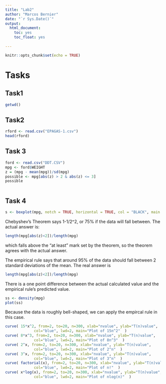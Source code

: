 ```yaml
---
title: "Lab2"
author: "Marcos Bernier"
date: "`r Sys.Date()`"
output: 
  html_document:
    toc: yes
    toc_float: yes
    
---
```


```r
knitr::opts_chunk$set(echo = TRUE)
```

# Tasks

## Task1
```r
getwd()
```

## Task2
```r
rford <- read.csv("EPAGAS-1.csv")
head(rford)
```

## Task 3
```r
ford <- read.csv("DDT.CSV")
mpg <- ford$WEIGHT
z = (mpg - mean(mpg))/sd(mpg)
possible <- mpg[abs(z) > 2 & abs(z) <= 3]
possible



```


## Task 4
```r
s <- boxplot(mpg, notch = TRUE, horizontal = TRUE, col = "BLACK", main = "Boxplot for MPG")
```

Chebyshev’s Theorem says 1-1/2^2, or 75% if the data will fall between. The actual answer is:
```r
length(mpg[abs(z)<2])/length(mpg)
```

which falls above the "at least" mark set by the theorem, so the theorem agrees with the actual answer.

The empirical rule says that around 95% of the data should fall between 2 standard deviations of the mean. The real answer is
```r
length(mpg[abs(z)<2])/length(mpg)
```
There is a one point difference between the actual calculated value and the empirical rule's predicted value. 
```r
ss <- density(mpg)
plot(ss)
```

Because the data is roughly bell-shaped, we can apply the empircal rule in this case.



```r
curve( 15*x^2, from=2, to=20, n=300, xlab="nvalue", ylab="T(n)value", 
             col="blue", lwd=2, main="Plot of 15n^2"  )
curve( 8*x^3, from=2, to=20, n=300, xlab="nvalue", ylab="T(n)value", 
             col="blue", lwd=2, main="Plot of 8n^3"  )
curve( 2^x, from=2, to=20, n=300, xlab="nvalue", ylab="T(n)value", 
             col="blue", lwd=2, main="Plot of 2^n"  )
curve( 3^x, from=2, to=20, n=300, xlab="nvalue", ylab="T(n)value", 
             col="blue", lwd=2, main="Plot of 3^n"  )
curve( factorial(x), from=2, to=20, n=300, xlab="nvalue", ylab="T(n)value", 
             col="blue", lwd=2, main="Plot of n!"  )
curve( x*log(x), from=2, to=20, n=300, xlab="nvalue", ylab="T(n)value", 
             col="blue", lwd=2, main="Plot of nlog(n)"  )
```




